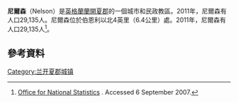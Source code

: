 {{Infobox UK place
|country =          England     
|latitude=          53.8346
|longitude=         -2.2180
|area_total_km2=    4.64
|area_footnotes=    <ref>[http://www.statistics.gov.uk/StatBase/Expodata/Spreadsheets/D8271.xls Office for National Statistics] {{webarchive|url=http://webarchive.nationalarchives.gov.uk/20040723231324/http://www.statistics.gov.uk/StatBase/Expodata/Spreadsheets/D8271.xls |date=2004-07-23 }}. Accessed 15 April 2008.</ref>
|population=        29,135
|population_ref=    ([[United_Kingdom_Census_2011|2011 Census]])
|population_density={{convert|16187|/sqmi|/km2|abbr=on}}
|official_name=     Nelson
|shire_district=    [[Pendle|Pendle]]
|shire_county =     [[蘭開夏郡|蘭開夏郡]]
|region=            North West England
|constituency_westminster= [[彭德爾_(英國國會選區)|彭德爾]]
|post_town=         NELSON
|postcode_district= BB9
|postcode_area=     BB  
|dial_code=         01282
|os_grid_reference= SD856376
|london_distance=   {{convert|184|mi|km|0}} [[Boxing_the_compass|SSE]]
|website=           [http://www.pendle.gov.uk Pendle Borough Council]
|static_image=      [[File:Marsden_Park.jpg|240px]]
|static_image_caption= Marsden Park, Nelson
}}
'''尼爾森'''（Nelson）是[[英格蘭|英格蘭]][[蘭開夏郡|蘭開夏郡]]的一個城市和民政教區。2011年，尼爾森有人口29,135人。尼爾森位於伯恩利以北4英里（6.4公里）處。2011年，尼爾森有人口29,135人<ref>[http://www.statistics.gov.uk/StatBase/Expodata/Spreadsheets/D8271.xls Office for National Statistics] {{webarchive|url=http://webarchive.nationalarchives.gov.uk/20040723231324/http://www.statistics.gov.uk/StatBase/Expodata/Spreadsheets/D8271.xls |date=2004-07-23 }}. Accessed 6 September 2007.</ref>。
==參考資料==
{{reflist}}
[[Category:兰开夏郡城镇|Category:兰开夏郡城镇]]